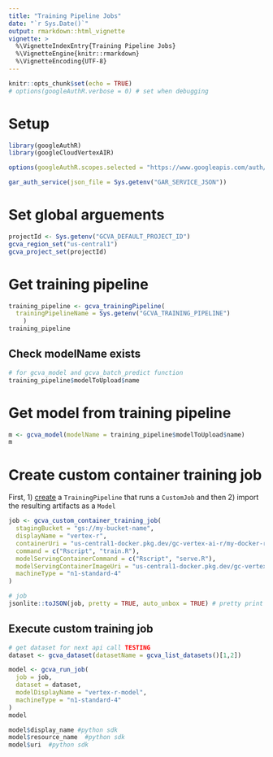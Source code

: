 ```yaml
---
title: "Training Pipeline Jobs"
date: "`r Sys.Date()`"
output: rmarkdown::html_vignette
vignette: >
  %\VignetteIndexEntry{Training Pipeline Jobs}
  %\VignetteEngine{knitr::rmarkdown}
  %\VignetteEncoding{UTF-8}
---
```


```r
knitr::opts_chunk$set(echo = TRUE)
# options(googleAuthR.verbose = 0) # set when debugging
```

# Setup

```r
library(googleAuthR)
library(googleCloudVertexAIR)

options(googleAuthR.scopes.selected = "https://www.googleapis.com/auth/cloud-platform")

gar_auth_service(json_file = Sys.getenv("GAR_SERVICE_JSON"))
```

# Set global arguements

```r
projectId <- Sys.getenv("GCVA_DEFAULT_PROJECT_ID")
gcva_region_set("us-central1")
gcva_project_set(projectId)
```

# Get training pipeline 

```r
training_pipeline <- gcva_trainingPipeline(
  trainingPipelineName = Sys.getenv("GCVA_TRAINING_PIPELINE")
    )
training_pipeline
```

## Check modelName exists

```r
# for gcva_model and gcva_batch_predict function 
training_pipeline$modelToUpload$name
```

# Get model from training pipeline 

```r
m <- gcva_model(modelName = training_pipeline$modelToUpload$name)
m
```

# Create custom container training job

First, 1) [create](https://cloud.google.com/vertex-ai/docs/training/create-training-pipeline) a `TrainingPipeline` that runs a `CustomJob` and then 2) import the resulting artifacts as a `Model`


```r
job <- gcva_custom_container_training_job(
  stagingBucket = "gs://my-bucket-name", 
  displayName = "vertex-r",
  containerUri = "us-central1-docker.pkg.dev/gc-vertex-ai-r/my-docker-repo/vertex-r:latest",
  command = c("Rscript", "train.R"),
  modelServingContainerCommand = c("Rscript", "serve.R"),
  modelServingContainerImageUri = "us-central1-docker.pkg.dev/gc-vertex-ai-r/my-docker-repo/vertex-r:latest",
  machineType = "n1-standard-4"
)

# job
jsonlite::toJSON(job, pretty = TRUE, auto_unbox = TRUE) # pretty print
```

## Execute custom training job 

```r
# get dataset for next api call TESTING
dataset <- gcva_dataset(datasetName = gcva_list_datasets()[1,2])

model <- gcva_run_job(
  job = job,
  dataset = dataset,
  modelDisplayName = "vertex-r-model",
  machineType = "n1-standard-4"
)
model
```

```r
model$display_name #python sdk
model$resource_name  #python sdk
model$uri  #python sdk
```
